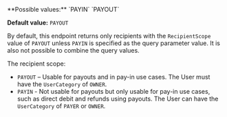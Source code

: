 <ParamField query="RecipientScope" type="string">
**Possible values:** `PAYIN` `PAYOUT`

**Default value:** `PAYOUT`

By default, this endpoint returns only recipients with the `RecipientScope` value of `PAYOUT` unless `PAYIN` is specified as the query parameter value. It is also not possible to combine the query values.

The recipient scope:
- `PAYOUT` – Usable for payouts and in pay-in use cases. The User must have the `UserCategory` of `OWNER`.
- `PAYIN` - Not usable for payouts but only usable for pay-in use cases, such as direct debit and refunds using payouts. The User can have the `UserCategory` of `PAYER` or `OWNER`.
</ParamField>